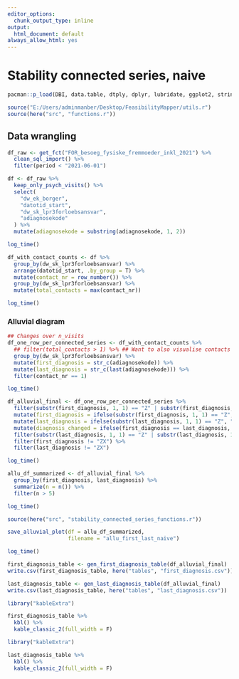 ```yaml
---
editor_options:
  chunk_output_type: inline
output:
  html_document: default
always_allow_html: yes
---
```

# Stability connected series, naive

```r
pacman::p_load(DBI, data.table, dtply, dplyr, lubridate, ggplot2, stringr, tidyr, ggalluvial, here)

source("E:/Users/adminmanber/Desktop/FeasibilityMapper/utils.r")
source(here("src", "functions.r"))
```

##################
## Data wrangling #
##################
```r
df_raw <- get_fct("FOR_besoeg_fysiske_fremmoeder_inkl_2021") %>%
  clean_sql_import() %>% 
  filter(period < "2021-06-01")

df <- df_raw %>%
  keep_only_psych_visits() %>%
  select(
    "dw_ek_borger",
    "datotid_start",
    "dw_sk_lpr3forloebsansvar",
    "adiagnosekode"
  ) %>%
  mutate(adiagnosekode = substring(adiagnosekode, 1, 2))

log_time()
```

```r
df_with_contact_counts <- df %>%
  group_by(dw_sk_lpr3forloebsansvar) %>%
  arrange(datotid_start, .by_group = T) %>%
  mutate(contact_nr = row_number()) %>%
  group_by(dw_sk_lpr3forloebsansvar) %>%
  mutate(total_contacts = max(contact_nr))

log_time()
```

######################
### Alluvial diagram ##
######################

```r
## Changes over n_visits
df_one_row_per_connected_series <- df_with_contact_counts %>%
  ## filter(total_contacts > 1) %>% ## Want to also visualise contacts that aren't part of a connected series
  group_by(dw_sk_lpr3forloebsansvar) %>%
  mutate(first_diagnosis = str_c(adiagnosekode)) %>%
  mutate(last_diagnosis = str_c(last(adiagnosekode))) %>%
  filter(contact_nr == 1)

log_time()
```


```r
df_alluvial_final <- df_one_row_per_connected_series %>%
  filter(substr(first_diagnosis, 1, 1) == "Z" | substr(first_diagnosis, 1, 1) == "F") %>%
  mutate(first_diagnosis = ifelse(substr(first_diagnosis, 1, 1) == "Z", "ZX", first_diagnosis)) %>%
  mutate(last_diagnosis = ifelse(substr(last_diagnosis, 1, 1) == "Z", "ZX", last_diagnosis)) %>%
  mutate(diagnosis_changed = ifelse(first_diagnosis == last_diagnosis, 0, 1)) %>%
  filter(substr(last_diagnosis, 1, 1) == "Z" | substr(last_diagnosis, 1, 1) == "F") %>%
  filter(first_diagnosis != "ZX") %>%
  filter(last_diagnosis != "ZX")

log_time()
```

```r
allu_df_summarized <- df_alluvial_final %>%
  group_by(first_diagnosis, last_diagnosis) %>%
  summarize(n = n()) %>%
  filter(n > 5)

log_time()
```

```r
source(here("src", "stability_connected_series_functions.r"))

save_alluvial_plot(df = allu_df_summarized, 
                   filename = "allu_first_last_naive")

log_time()
```

```r
first_diagnosis_table <- gen_first_diagnosis_table(df_alluvial_final)
write.csv(first_diagnosis_table, here("tables", "first_diagnosis.csv"))

last_diagnosis_table <- gen_last_diagnosis_table(df_alluvial_final)
write.csv(last_diagnosis_table, here("tables", "last_diagnosis.csv"))
```

```r
library("kableExtra")

first_diagnosis_table %>%
  kbl() %>%
  kable_classic_2(full_width = F)
```
```r
library("kableExtra")

last_diagnosis_table %>%
  kbl() %>%
  kable_classic_2(full_width = F)
```
